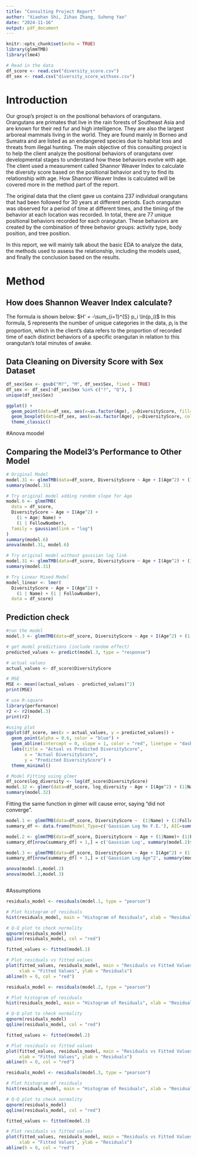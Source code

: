 ```yaml
---
title: "Consulting Project Report"
author: "Xiaohan Shi, Zihao Zhang, Suheng Yao"
date: "2024-11-16"
output: pdf_document
---
```


```r
knitr::opts_chunk$set(echo = TRUE)
library(glmmTMB)
library(lme4)
```


```r
# Read in the data
df_score <- read.csv("diversity_score.csv")
df_sex <- read.csv("diversity_score_withsex.csv")
```


# Introduction

Our group's project is on the positional behaviors of orangutans. Orangutans are primates that live in the rain forests of Southeast Asia and are known for their red fur and high intelligence. They are also the largest arboreal mammals living in the world. They are found mainly in Borneo and Sumatra and are listed as an endangered species due to habitat loss and threats from illegal hunting. The main objective of this consulting project is to help the client analyze the positional behaviors of orangutans over developmental stages to understand how these behaviors evolve with age. The client used a measurement called Shannor Weaver Index to calculate the diversity score based on the positional behavior and try to find its relationship with age. How Shannor Weaver Index is calculated will be covered more in the method part of the report.

The original data that the client gave us contains 237 individual orangutans that had been followed for 30 years at different periods.
Each orangutan was observed for a period of time at different times, and the timing of the behavior at each location was recorded. In total, there are 77 unique positional behaviors recorded for each orangutan. These behaviors are created by the combination of three behavior groups: activity type, body position, and tree position.

In this report, we will mainly talk about the basic EDA to analyze the data, the methods used to assess the relationship, including the models used, and finally the conclusion based on the results.

# Method
## How does Shannon Weaver Index calculate?

The formula is shown below:
$H' = -\sum_{i=1}^{S} p_i \ln(p_i)$
In this formula, S represents the number of unique categories in the data, $p_i$ is the proportion, which in the client's data refers to the proportion of recorded time of each distinct behaviors of a specific orangutan in relation to this orangutan's total minutes of awake.

## Data Cleaning on Diversity Score with Sex Dataset
```r
df_sex$Sex <- gsub("M?", "M", df_sex$Sex, fixed = TRUE)
df_sex <- df_sex[!df_sex$Sex %in% c("?", "Q"), ]
unique(df_sex$Sex)
```
```r
ggplot() +
  geom_point(data=df_sex, aes(x=as.factor(Age), y=DiversityScore, fill=Sex, color=Sex), size = 0.75, shape = 1, position = position_jitterdodge()) +
  geom_boxplot(data=df_sex, aes(x=as.factor(Age), y=DiversityScore, color=Sex), alpha = 0.6) +
  theme_classic()
```


#Anova moodel

## Comparing the Model3's Performance to Other Model
```r
# Original Model
model.31 <- glmmTMB(data=df_score, DiversityScore ~ Age + I(Age^2) + (1|Name)+ (1|FollowNumber), family=gaussian(link="log"))
summary(model.31)

# Try original model adding random slope for Age
model.6 <- glmmTMB(
  data = df_score,
  DiversityScore ~ Age + I(Age^2) + 
    (1 + Age| Name) + 
    (1 | FollowNumber),
  family = gaussian(link = "log")
)
summary(model.6)
anova(model.31, model.6)
```
```r
# Try original model without gaussian log link
model.31 <- glmmTMB(data=df_score, DiversityScore ~ Age + I(Age^2) + (1|Name)+ (1|FollowNumber))
summary(model.31)

# Try Linear Mixed Model
model_linear <- lmer(
  DiversityScore ~ Age + I(Age^2) + 
    (1 | Name) + (1 | FollowNumber),
  data = df_score)
```

## Prediction check
```r
#run the model
model.3 <- glmmTMB(data=df_score, DiversityScore ~ Age + I(Age^2) + (1|Name)+ (1|FollowNumber), family=gaussian(link="log"))

# get model predictions (include random effect)
predicted_values <- predict(model.3, type = "response")

# actual values
actual_values <- df_score$DiversityScore

# MSE
MSE <- mean((actual_values - predicted_values)^2)
print(MSE)

# use R-square
library(performance)
r2 <- r2(model.3)
print(r2)

#using plot
ggplot(df_score, aes(x = actual_values, y = predicted_values)) +
  geom_point(alpha = 0.6, color = "blue") +
  geom_abline(intercept = 0, slope = 1, color = "red", linetype = "dashed") +
  labs(title = "Actual vs Predicted DiversityScore",
       x = "Actual DiversityScore",
       y = "Predicted DiversityScore") +
  theme_minimal()
```

```r
# Model Fitting using glmer
df_score$log_diversity <- log(df_score$DiversityScore)
model.32 <- glmer(data=df_score, log_diversity ~ Age + I(Age^2) + (1|Name)+ (1|FollowNumber))
summary(model.32)
```
Fitting the same function in glmer will cause error, saying "did not converge".


```r
model.1 <- glmmTMB(data=df_score, DiversityScore ~  (1|Name) + (1|FollowNumber), family=gaussian(link="log"))
summary_df <- data.frame(Model_Type=c('Gaussian Log No F.E.'), AIC=summary(model.1)$AIC[1], BIC=summary(model.1)$AIC[2])

model.2 <- glmmTMB(data=df_score, DiversityScore ~ Age + (1|Name)+ (1|FollowNumber), family=gaussian(link="log"))
summary_df[nrow(summary_df) + 1,] = c('Gaussian Log', summary(model.2)$AIC[1], summary(model.2)$AIC[2])

model.3 <- glmmTMB(data=df_score, DiversityScore ~ Age + I(Age^2) + (1|Name)+ (1|FollowNumber), family=gaussian(link="log"))
summary_df[nrow(summary_df) + 1,] = c('Gaussian Log Age^2', summary(model.3)$AIC[1], summary(model.3)$AIC[2])

anova(model.1,model.2)
anova(model.2,model.3)



```
#Assumptions
```r
residuals_model <- residuals(model.1, type = "pearson")

# Plot histogram of residuals
hist(residuals_model, main = "Histogram of Residuals", xlab = "Residuals")

# Q-Q plot to check normality
qqnorm(residuals_model)
qqline(residuals_model, col = "red")

fitted_values <- fitted(model.1)

# Plot residuals vs fitted values
plot(fitted_values, residuals_model, main = "Residuals vs Fitted Values",
     xlab = "Fitted Values", ylab = "Residuals")
abline(h = 0, col = "red")
```

```r
residuals_model <- residuals(model.2, type = "pearson")

# Plot histogram of residuals
hist(residuals_model, main = "Histogram of Residuals", xlab = "Residuals")

# Q-Q plot to check normality
qqnorm(residuals_model)
qqline(residuals_model, col = "red")

fitted_values <- fitted(model.2)

# Plot residuals vs fitted values
plot(fitted_values, residuals_model, main = "Residuals vs Fitted Values",
     xlab = "Fitted Values", ylab = "Residuals")
abline(h = 0, col = "red")
```

```r
residuals_model <- residuals(model.3, type = "pearson")

# Plot histogram of residuals
hist(residuals_model, main = "Histogram of Residuals", xlab = "Residuals")

# Q-Q plot to check normality
qqnorm(residuals_model)
qqline(residuals_model, col = "red")

fitted_values <- fitted(model.3)

# Plot residuals vs fitted values
plot(fitted_values, residuals_model, main = "Residuals vs Fitted Values",
     xlab = "Fitted Values", ylab = "Residuals")
abline(h = 0, col = "red")
```


